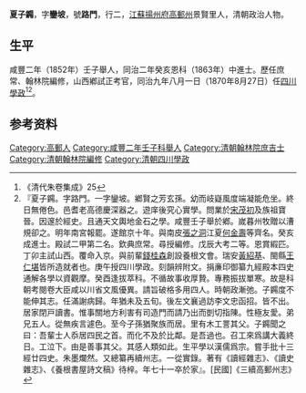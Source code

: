 {{明清人物信息框
| 姓名 = 夏子鐊
| 原名 = 
| 圖片名稱=  
| 圖片大小 = 220px
| 圖片說明 =  
| 最高職務 = 提督四川學政
| 國家 = 大清
| 爵位 =
| 籍貫 = [[江蘇|江蘇]][[揚州府|揚州府]][[高郵州|高郵州]]
| 族裔 =  
| 旗籍 =  
| 字號 =  
| 諡號 = 
| 出生日期 = 道光甲申年九月十五日（1824年11月5日）
| 出生地點 =
| 逝世日期 =  
| 逝世地點 = 
| 墓葬 = 
| 配偶 = 沈氏
| 親屬 = 九世伯叔祖[[夏歷|夏歷]]（弘治丁未進士）<br>嫡伯叔高祖[[夏之蓉|夏之蓉]]（雍正癸丑會魁乾隆丙辰博學鴻詞）<br>嫡伯叔高祖[[夏廷芝|夏廷芝]]（雍正癸丑會魁乾隆丙辰博學鴻詞）<br>高祖[[夏之芝|夏之芝]]（雍正癸卯會魁）<br>外高祖[[沈雅|沈雅]]（乾隆丁巳科進士）
| 出身 = 
*  增廣生
*  咸豐二年（1852年）壬子科鄉試第19名
*  同治二年（1863年）癸亥恩科會試第159名
| 經歷 = 
| 著作 =  
* 《再續高郵州志》
* 《讀經雜志》
* 《讀史雜志》
* 《養根書屋詩文稿》
}}
'''夏子鐊'''{{BD|1824年|11月5日|1894年||X}}，字'''鑾坡'''，號'''路門'''，行二，[[江蘇|江蘇]][[揚州府|揚州府]][[高郵州|高郵州]]景賢里人，清朝政治人物。

==生平==
咸豐二年（1852年）壬子舉人，同治二年癸亥恩科（1863年）中進士。歷任庶常、翰林院編修，山西鄕試正考官，同治九年八月一日（1870年8月27日）任[[四川學政|四川學政]]<ref>《清代朱卷集成》25</ref><ref>『夏子鐊。字路門。一字鑾坡。鄕賢之芳玄孫。幼而岐嶷風度端凝能危坐。終日無倦色。邑耆老高德慶深器之。遊庠後究心實學。問業於[[宋茂初|宋茂初]]及族祖寶晉。因邃於經史。且通天文輿地金石之學。咸豐壬子舉於鄕。嵗暮州牧贈以漕規卻之。明年南宮報罷。遂館京十年。與南皮[[張之洞|張之洞]]江夏[[何金壽|何金壽]]等齊名。癸亥成進士。殿試二甲第二名。欽典庶常。尋授編修。戊辰大考二等。恩賞縀匹。丁卯主試山西。覆命入京。與前輩[[錢桂森|錢桂森]]創設養根文會。瑞安[[黃紹基|黃紹基]]、閩縣[[王仁堪|王仁堪]]皆所造就者也。庚午授四川學政。刻韻辨附文。捐亷印御纂九經殿本四史通解各學以資觀摩。癸酉逢拔萃科。不循故事收厚贄。專務振拔單寒。故是科朝考閱卷大臣咸以川省文風優異。請旨破格多用四人。時朝政漸弛。子鐊度不能伸其志。任滿謝病歸。年猶未及五旬。後左文襄過訪李文忠函招。皆不出。居家閉戸讀書。惟事關地方利害有司造門而請乃出而剴切指陳。性極友愛。弟兄五人。從無疾言遽色。至今子孫猶聚族而居。里有木工詈其父。子鐊聞之曰：吾輩士人忝居四民之首。而化不及於比鄰。是吾過也。召工來爲講大義終日。工泣下。由是善事其父。其感人類如此。生平學以漢儒爲宗。嘗手批十三經廿四史。朱墨爛然。又總纂再續州志。一從實錄。著有《讀經雜志》、《讀史雜志》、《養根書屋詩文稿》待梓。年七十一卒於家』。[民國]《三續高郵州志》</ref>。

== 参考资料 ==
{{reflist}}

{{同治二年癸亥恩科殿試金榜}}

{{Authority control}}

{{DEFAULTSORT:Xia夏}}
[[Category:高郵人|Category:高郵人]]
[[Category:咸豐二年壬子科舉人|Category:咸豐二年壬子科舉人]]
[[Category:清朝翰林院庶吉士|Category:清朝翰林院庶吉士]]
[[Category:清朝翰林院編修|Category:清朝翰林院編修]]
[[Category:清朝四川學政|Category:清朝四川學政]]


{{清朝人物小作品}}